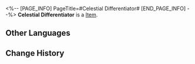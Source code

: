 <%-- [PAGE_INFO]
PageTitle=#Celestial Differentiator#
[END_PAGE_INFO] --%>
{{Item Infobox
|id          = 83051
|image       = Item Celestial Differentiator.png
|type        = 
|invCategory = 
|rarity      = 2
|effect      = 
|description = 
}}
'''Celestial Differentiator''' is a [[Item]].

==Other Languages==
{{Other Languages
|en   = Celestial Differentiator
|zhs  = 星体差分机
|zht  = 星體差分機
|ja   = 天体階差機関
|ko   = 천체 차분기관
|es   = Diferenciador celestial
|fr   = Différenciateur céleste
|ru   = Небесный дифференциатор
|th   = Celestial Differentiator
|vi   = Máy Sai Lệch Hành Tinh
|de   = Himmlischer Differenziator
|id   = Celestial Differentiator
|pt   = Diferenciador Celestial
}}

==Change History==
{{Change History|1.0}}